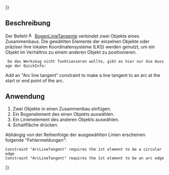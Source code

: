 {{UnfinishedDocu{{#translation:}}}}
<languages/>

{{Docnav/de
|[[Assembly3_ConstraintLineVertical/de|Vertikale Linie]]
|[[Assembly3_ConstraintSketchPlane/de|Skizzierebene]]
|[[Assembly3_Workbench/de|Assembly3]]
|IconL=Assembly_ConstraintLineVertical.svg
|IconR=Assembly_ConstraintSketchPlane.svg
|IconC=Assembly3_workbench_icon.svg
}}

{{GuiCommand/de
|Name=Assembly3 ConstraintArcLineTangent
|Name/de=Assembly3 Bogen-Linie-Tangente
|Icon=Assembly_ConstraintArcLineTangent.svg
|Workbenches=[[Assembly3_Workbench|Assembly3]]
}}

== Beschreibung ==

Der Befehl [[Image:Assembly_ConstraintArcLineTangent.svg|16px]] [[Assembly3_ConstraintArcLineTangent|BogenLinieTangente]] verbindet zwei Objekte eines Zusammenbaus. Die gewählten Elemente der einzelnen Objekte oder präziser ihre lokalen Koordinatensysteme (LKS) werden genutzt, um ein Objekt im Verhältnis zu einem anderen Objekt zu positionieren.

  Da das Werkzeug nicht funktionieren wollte, gibt es hier nur die Aussage der QuickInfo:
Add an "Arc line tangent" constraint to make a line tangent to an arc at the start or end point of the arc.

== Anwendung ==

# Zwei Objekte in einen Zusammenbau einfügen.
# Ein Bogenelement des einen Objekts auswählen.
# Ein Linienelement des anderen Objekts auswählen.
# Schaltfläche {{Button|[[Image:Assembly_ConstraintArcLineTangent.svg|16px]] [[Assembly3_ConstraintArcLineTangent/de|Bogen-Linie-Tangente]]}} drücken.


Abhängig von der Reihenfolge der ausgewählten Linien erscheinen folgende "Fehlermeldungen":
 Constraint "ArcLineTangent" requires the 1st element to be a circular edge
 Constraint "ArcLineTangent" requires the 1st element to be an arc edge


{{Docnav/de
|[[Assembly3_ConstraintLineVertical/de|Vertikale Linie]]
|[[Assembly3_ConstraintSketchPlane/de|Skizzierebene]]
|[[Assembly3_Workbench/de|Assembly3]]
|IconL=Assembly_ConstraintLineVertical.svg
|IconR=Assembly_ConstraintSketchPlane.svg
|IconC=Assembly3_workbench_icon.svg
}}

{{Userdocnavi{{#translation:}}}}
